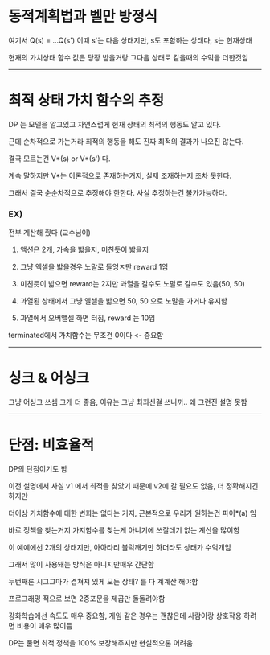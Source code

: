 # 동적계획법과 벨만 방정식
여기서 Q(s) = ...Q(s') 이때 s'는 다음 상태지만, s도 포함하는 상태다, s는 현재상태

현재의 가치상태 함수 값은 당장 받을거랑 그다음 상태로 같을때의 수익을 더한것임

***

# 최적 상태 가치 함수의 추정
DP 는 모델을 알고있고 자연스럽게 현재 상태의 최적의 행동도 알고 있다.

근데 순차적으로 가는거라 최적의 행동을 해도 진짜 최적의 결과가 나오진 않는다.

결국 모르는건 V*(s) or V*(s') 다.

계속 말하지만 V*는 이론적으로 존재하는거지, 실제 조재하는지 조차 못한다.

그래서 결국 순순차적으로 추정해야 한한다. 사실 추정하는건 불가가능하다.

### EX)
전부 계산해 줬다 (교수님이)

1. 액션은 2개, 가속을 밟을지, 미친듯이 밟을지

2. 그냥 엑셀을 밟을경우 노말로 들엉ㅈ만 reward 1임

3. 미친듯이 밟으면 reward는 2지만 과열을 갈수도 노말로 갈수도 있음(50, 50)

4. 과열된 상태에서 그냥 엘셀을 밟으면 50, 50 으로 노말을 가거나 유지함

5. 과열에서 오버앨셀 하면 터짐, reward 는 10임


terminated에서 가치함수는 무조건 0이다 <- 중요함

***

# 싱크 & 어싱크
그냥 어싱크 쓰셈 그게 더 좋음, 이유는 그냥 최최신걸 쓰니까.. 왜 그런진 설명 못함

***

# 단점: 비효율적
DP의 단점이기도 함

이전 설명에서 사실 v1 에서 최적을 찾았기 때문에 v2에 갈 필요도 없음, 더 정확해지긴 하지만

더이상 가치함수에 대한 변화는 없다는 거지, 근본적으로 우리가 원하는건 파이*(a) 임

바로 정책을 찾는거지 가지함수를 찾는게 아니기에 쓰잘데기 없는 계산을 많이함

이 예예에선 2개의 상태지만, 아아타리 블럭깨기만 하더라도 상태가 수억개임

그래서 많이 사용돼는 방식은 아니지만매우 간단함

두번째론 시그그마가 겹쳐져 있게 모든 상태? 를 다 계계산 해야함

프로그래밍 적으로 보면 2중포문을 제곱만 돌돌려야함

강화학습에선 속도도 매우 중요함, 게임 같은 경우는 괜찮은데 사람이랑 상호작용 하려면 비용이 매우 많이듬

DP는 풀면 최적 정책을 100% 보장해주지만 현실적으론 어려움


